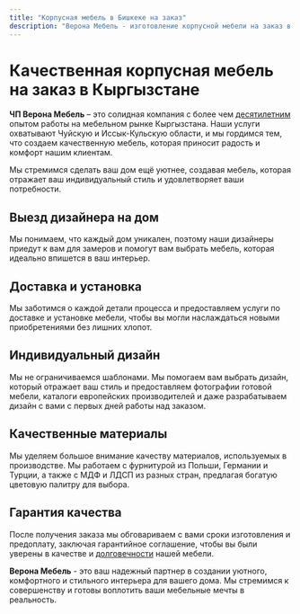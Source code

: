```yaml
---
title: "Корпусная мебель в Бишкеке на заказ"
description: "Верона Мебель - изготовление корпусной мебели на заказ в Бишкеке. Качественная мебель по индивидуальному дизайну."
---
```


# Качественная корпусная мебель на заказ в Кыргызстане

**ЧП Верона Мебель** – это солидная компания с более чем [десятилетним](https://diesel.elcat.kg/index.php?showtopic=3179671) опытом работы на мебельном рынке Кыргызстана.
Наши услуги охватывают Чуйскую и Иссык-Кульскую области, и мы гордимся тем, что создаем качественную мебель, которая приносит радость и комфорт нашим клиентам.

Мы стремимся сделать ваш дом ещё уютнее, создавая мебель, которая отражает ваш индивидуальный стиль и удовлетворяет ваши потребности.

## Выезд дизайнера на дом

Мы понимаем, что каждый дом уникален, поэтому наши дизайнеры приедут к вам для замеров и помогут вам выбрать мебель, которая идеально впишется в ваш интерьер.

## Доставка и установка

Мы заботимся о каждой детали процесса и предоставляем услуги по доставке и установке мебели, чтобы вы могли наслаждаться новыми приобретениями без лишних хлопот.

## Индивидуальный дизайн

Мы не ограничиваемся шаблонами. Мы помогаем вам выбрать дизайн, который отражает ваш стиль и предоставляем фотографии готовой мебели, каталоги европейских производителей и даже разрабатываем дизайн с вами с первых дней работы над заказом.

## Качественные материалы

Мы уделяем большое внимание качеству материалов, используемых в производстве. Мы работаем с фурнитурой из Польши, Германии и Турции, а также с МДФ и ЛДСП из разных стран, предлагая богатую цветовую палитру для выбора.

## Гарантия качества

После получения заказа мы обговариваем с вами сроки изготовления и предоплату, заключая гарантийное соглашение, чтобы вы были уверены в качестве и [долговечности](/уход-за-корпусной-мебелью#main) нашей мебели.

**Верона Мебель** - это ваш надежный партнер в создании уютного, комфортного и стильного интерьера для вашего дома. Мы стремимся к совершенству и готовы воплотить ваши мебельные мечты в реальность.
